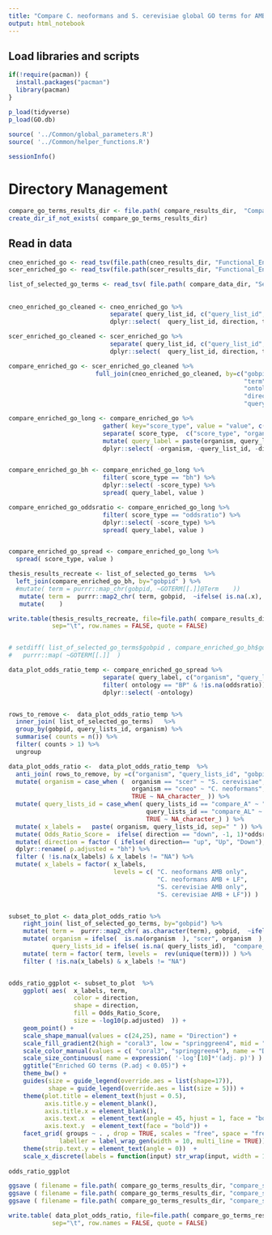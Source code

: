 ```yaml
---
title: "Compare C. neoformans and S. cerevisiae global GO terms for AMB + LF drug synergy project"
output: html_notebook
---
```



## Load libraries and scripts
```r

if(!require(pacman)) {
  install.packages("pacman")
  library(pacman)
}

p_load(tidyverse)
p_load(GO.db)
		
source( '../Common/global_parameters.R')
source( '../Common/helper_functions.R')

sessionInfo()

```

# Directory Management
```r

compare_go_terms_results_dir <- file.path( compare_results_dir,  "Compare_Global_Enrichment" ) 
create_dir_if_not_exists( compare_go_terms_results_dir)

```


## Read in data 
```r

cneo_enriched_go <- read_tsv(file.path(cneo_results_dir, "Functional_Enrichment/To_Use_k_0_Remove_5a/GOStat/enriched_go_terms_global.txt"))
scer_enriched_go <- read_tsv(file.path(scer_results_dir, "Functional_Enrichment/To_Use_k_1/GOStat/enriched_go_terms_global.txt" ) )

list_of_selected_go_terms <- read_tsv( file.path( compare_data_dir, "Selected_GO_Terms/list_of_selected_GO_terms.txt"), col_names = TRUE)


```


## 
```r

cneo_enriched_go_cleaned <- cneo_enriched_go %>%
                            separate( query_list_id, c("query_list_id", "direction"), sep="\\.") %>%
                            dplyr::select(  query_list_id, direction, term, bh, oddsratio, gobpid, ontology) 

scer_enriched_go_cleaned <- scer_enriched_go %>%
                            separate( query_list_id, c("query_list_id", "direction"), sep="\\.")  %>%
                            dplyr::select(  query_list_id, direction, term, bh, oddsratio, gobpid, ontology)

```


```r
compare_enriched_go <- scer_enriched_go_cleaned %>%
                        full_join(cneo_enriched_go_cleaned, by=c("gobpid" = "gobpid",
                                                                 "term" = "term",
                                                                 "ontology" = "ontology",
                                                                 "direction" = "direction",
                                                                 "query_list_id" = "query_list_id"), suffix=c(".scer", ".cneo") ) 

compare_enriched_go_long <- compare_enriched_go %>%
                          gather( key="score_type", value = "value", c("bh.scer", "bh.cneo", "oddsratio.scer", "oddsratio.cneo") ) %>%
                          separate( score_type,  c("score_type", "organism"),   sep="\\."  ) %>%
                          mutate( query_label = paste(organism, query_list_id, direction, sep=",") )  %>%
                          dplyr::select( -organism, -query_list_id, -direction )  


compare_enriched_go_bh <- compare_enriched_go_long %>%
                          filter( score_type == "bh") %>%
                          dplyr::select( -score_type) %>%
                          spread( query_label, value )

compare_enriched_go_oddsratio <- compare_enriched_go_long %>%
                          filter( score_type == "oddsratio") %>%
                          dplyr::select( -score_type) %>%
                          spread( query_label, value )


compare_enriched_go_spread <- compare_enriched_go_long %>%
  spread( score_type, value )


```



```r

thesis_results_recreate <- list_of_selected_go_terms  %>%
  left_join(compare_enriched_go_bh, by="gobpid" ) %>%
  #mutate( term = purrr::map_chr(gobpid, ~GOTERM[[.]]@Term    ))
   mutate( term =  purrr::map2_chr( term, gobpid,  ~ifelse( is.na(.x), GOTERM[[.y]]@Term, .x)) ) %>%
   mutate(    )

write.table(thesis_results_recreate, file=file.path( compare_results_dir, "Compare_Global_Enrichment/thesis_results_recreate.tab"  ),
            sep="\t", row.names = FALSE, quote = FALSE)


# setdiff( list_of_selected_go_terms$gobpid , compare_enriched_go_bh$gobpid) %>%
#   purrr::map( ~GOTERM[[.]]  )


```



```r

data_plot_odds_ratio_temp <- compare_enriched_go_spread %>%
                          separate( query_label, c("organism", "query_lists_id", "direction"), sep=",") %>%
                          filter( ontology == "BP" & !is.na(oddsratio)) %>%
                          dplyr::select( -ontology)


rows_to_remove <-  data_plot_odds_ratio_temp %>%
  inner_join( list_of_selected_go_terms)   %>%
  group_by(gobpid, query_lists_id, organism) %>%
  summarise( counts = n()) %>%
  filter( counts > 1) %>%
  ungroup 

data_plot_odds_ratio <-  data_plot_odds_ratio_temp  %>%
  anti_join( rows_to_remove, by =c("organism", "query_lists_id", "gobpid" )  ) %>%
  mutate( organism = case_when (  organism == "scer" ~ "S. cerevisiae",
                                  organism == "cneo" ~ "C. neoformans",
                                  TRUE ~ NA_character_ )) %>%
  mutate( query_lists_id = case_when( query_lists_id == "compare_A" ~ "AMB only",
                                      query_lists_id == "compare_AL" ~ "AMB + LF",
                                      TRUE ~ NA_character_) ) %>%
  mutate( x_labels =   paste( organism, query_lists_id, sep=" " )) %>%
  mutate( Odds_Ratio_Score =  ifelse( direction == "down", -1, 1)*oddsratio ) %>%
  mutate( direction = factor ( ifelse( direction== "up", "Up", "Down"), levels = c("Up", "Down"))) %>%
  dplyr::rename( p.adjusted = "bh") %>%
  filter ( !is.na(x_labels) & x_labels != "NA") %>%
  mutate( x_labels = factor( x_labels, 
                             levels = c( "C. neoformans AMB only",
                                         "C. neoformans AMB + LF",
                                         "S. cerevisiae AMB only",
                                         "S. cerevisiae AMB + LF")) )  


subset_to_plot <- data_plot_odds_ratio %>%
    right_join( list_of_selected_go_terms, by="gobpid") %>%
    mutate( term =  purrr::map2_chr( as.character(term), gobpid,  ~ifelse( is.na(.x), GOTERM[[.y]]@Term, .x)) ) %>%
    mutate( organism = ifelse(  is.na(organism  ), "scer", organism  ),
            query_lists_id = ifelse( is.na( query_lists_id),  "compare_A", query_lists_id)) %>%
    mutate( term = factor( term, levels =  rev(unique(term))) ) %>%
    filter ( !is.na(x_labels) & x_labels != "NA")


odds_ratio_ggplot <- subset_to_plot  %>%
    ggplot( aes(  x_labels, term,
                  color = direction,
                  shape = direction, 
                  fill = Odds_Ratio_Score, 
                  size = -log10(p.adjusted)  )) +
    geom_point() + 
    scale_shape_manual(values = c(24,25), name = "Direction") +
    scale_fill_gradient2(high = "coral3", low = "springgreen4", mid = "white", name=str_wrap("Odds Ratio Score", width=15)) + 
    scale_color_manual(values = c( "coral3", "springgreen4"), name = "Direction") +
    scale_size_continuous( name = expression( '-log'[10]*'(adj. p)') ) +
    ggtitle("Enriched GO terms (P.adj < 0.05)") +
    theme_bw() +
    guides(size = guide_legend(override.aes = list(shape=17)),
           shape = guide_legend(override.aes = list(size = 5))) +
    theme(plot.title = element_text(hjust = 0.5), 
          axis.title.y = element_blank(), 
          axis.title.x = element_blank(),
          axis.text.x  = element_text(angle = 45, hjust = 1, face = "bold"), 
          axis.text.y  = element_text(face = "bold")) +
    facet_grid( groups ~ . , drop = TRUE, scales = "free", space = "free", 
              labeller = label_wrap_gen(width = 10, multi_line = TRUE))  +
    theme(strip.text.y = element_text(angle = 0))  +
    scale_x_discrete(labels = function(input) str_wrap(input, width = 15))
  
odds_ratio_ggplot
```


```r
ggsave ( filename = file.path( compare_go_terms_results_dir, "compare_s_cerevisiae_c_neoformans_go_terms.png"),  width= 10,  height = 12 )
ggsave ( filename = file.path( compare_go_terms_results_dir, "compare_s_cerevisiae_c_neoformans_go_terms.pdf"),  width= 10,  height = 12 )
ggsave ( filename = file.path( compare_go_terms_results_dir, "compare_s_cerevisiae_c_neoformans_go_terms.tiff"), width= 10,  height = 12 )

write.table( data_plot_odds_ratio, file=file.path( compare_go_terms_results_dir, "data_plot_odds_ratio.txt"),
            sep="\t", row.names = FALSE, quote = FALSE)

```

















